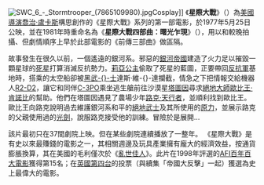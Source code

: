 [[File:SWC_6_-_Stormtrooper_(7865109980).jpg|thumb]]Cosplay]]
《'''星際大戰'''》（{{lang|en|'''Star Wars'''}}）為[[美國|美國]][[導演|導演]][[喬治·盧卡斯|喬治·盧卡斯]]構思創作的《星際大戰》系列的第一部電影，於1977年5月25日公映，並在1981年時重命名為《'''星際大戰四部曲：曙光乍現'''》（{{lang|en|'''Star Wars Episode IV: A New Hope'''}}），用以和較晚拍攝、但劇情順序上早於此部電影的《前傳三部曲》做區隔。

故事發生在很久以前，一個遙遠的銀河系。邪惡的[[銀河帝國_(星際大戰)|銀河帝國]]建造了火力足以摧毀一顆星球的[[死星|死星]]打算消滅反抗勢力。[[莉亞公主|莉亞公主]]偷取了死星的藍圖，正要帶回[[反抗軍同盟|反抗軍]]基地時，搭乘的太空船卻被[[黑武士|黑武-{}-士]]達斯·維-{}-達攔截，情急之下把情報交給機器人[[R2-D2|R2-D2]]，讓它和同伴[[C-3PO|C-3PO]]乘坐逃生艙前往沙漠星[[塔圖因|塔圖因]]尋求[[絕地大師|絕地大師]][[歐比王·肯諾比|歐比王·肯諾比]]的幫助。他們在塔圖因遇見了農場少年[[路克·天行者|路克·天行者]]，並順利找到歐比王。歐比王向路克說明過去維護銀河系和平的[[絕地武士|絕地武士]]及其所使用的[[原力|原力]]，並展示路克的父親使用過的[[光劍|光劍]]，說服路克接受他的訓練。冒險於是展開…

該片最初只在37間劇院上映。但在某些劇院連續播放了一整年。 《星際大戰》是有史以來最賺錢的電影之一，其相關週邊及玩具產業擁有龐大的經濟效益，按通貨膨脹換算，其在美國的毛利僅次於《[[亂世佳人_(電影)|亂世佳人]]》。此片在1998年評選的[[AFI百年百大電影|AFI百年百大電影]]獲得第15名；在[[英國第四台|英國第四台]]的投票（與續集「帝國大反擊」一起）獲選為史上最偉大的電影。